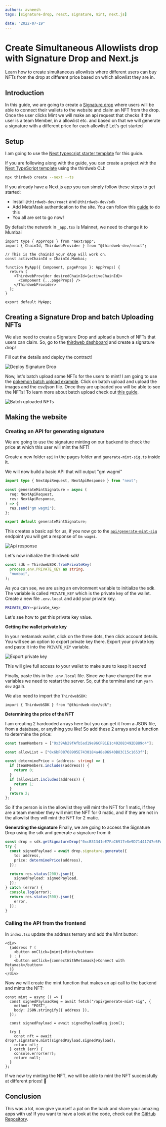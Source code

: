 ```yaml
---
authors: avneesh
tags: [signature-drop, react, signature, mint, next.js]

date: "2022-07-19"
---
```


# Create Simultaneous Allowlists drop with Signature Drop and Next.js

Learn how to create simultaneous allowlists where different users can buy NFTs from the drop at different price based on which allowlist they are in.

<!-- truncate -->

## Introduction

In this guide, we are going to create a [Signature drop](/pre-built-contracts/signature-drop) where users
will be able to connect their wallets to the website and claim an NFT from the drop. Once the user clicks Mint we will make an api request that checks if the user is a team Member, in a allowlist etc. and based on that we will generate a signature with a different price for each allowlist! Let's get started

## Setup

I am going to use the [Next typescript starter template](https://github.com/thirdweb-example/next-typescript-starter) for this guide.

If you are following along with the guide, you can create a project with the [Next TypeScript template](https://github.com/thirdweb-example/next-typescript-starter) using the thirdweb CLI:

```bash
npx thirdweb create --next --ts
```

If you already have a Next.js app you can simply follow these steps to get started:

- Install `@thirdweb-dev/react` and `@thirdweb-dev/sdk`
- Add MetaMask authentication to the site. You can follow this [guide](/guides/add-connectwallet-to-your-website) to do this
- You all are set to go now!

By default the network in `_app.tsx` is Mainnet, we need to change it to Mumbai

```tsx title="_app.tsx"
import type { AppProps } from "next/app";
import { ChainId, ThirdwebProvider } from "@thirdweb-dev/react";

// This is the chainId your dApp will work on.
const activeChainId = ChainId.Mumbai;

function MyApp({ Component, pageProps }: AppProps) {
  return (
    <ThirdwebProvider desiredChainId={activeChainId}>
      <Component {...pageProps} />
    </ThirdwebProvider>
  );
}

export default MyApp;
```

## Creating a Signature Drop and batch Uploading NFTs

We also need to create a Signature Drop and upload a bunch of NFTs that users can claim. So, go to the [thirdweb dashboard](https://thirdweb.com/dashboard) and create a signature drop!

Fill out the details and deploy the contract!

![Deploy Signature Drop](./deploy-signature-drop.png)

Now, let's batch upload some NFTs for the users to mint! I am going to use the [pokemon batch upload example](https://github.com/nachoiacovino/thirdweb-pokemon). Click on batch upload and upload the images and the csv/json file. Once they are uploaded you will be able to see the NFTs! To learn more about batch upload check out [this guide](/guides/how-to-batch-upload).

![Batch uploaded NFTs](./batch-upload.png)

## Making the website

### Creating an API for generating signature

We are going to use the signature minting on our backend to check the price at which this user will mint the NFT!

Create a new folder `api` in the pages folder and `generate-mint-sig.ts` inside it.

We will now build a basic API that will output "gm wagmi"

```ts title="api/generate-mint-sig.ts"
import type { NextApiRequest, NextApiResponse } from "next";

const generateMintSignature = async (
  req: NextApiRequest,
  res: NextApiResponse,
) => {
  res.send("gm wagmi");
};

export default generateMintSignature;
```

This creates a basic api for us, if you now go to the [`api/generate-mint-sig`](http://localhost:3000/api/generate-mint-sig) endpoint you will get a response of `Gm wagmi`.

![Api response](./api-response.png)

Let's now initialize the thirdweb sdk!

```ts
const sdk = ThirdwebSDK.fromPrivateKey(
  process.env.PRIVATE_KEY as string,
  "mumbai",
);
```

As you can see, we are using an environment variable to initialize the sdk.
The variable is called `PRIVATE_KEY` which is the private key of the wallet.
Create a new file `.env.local` and add your private key.

```bash title=".env.local"
PRIVATE_KEY=<private_key>
```

Let's see how to get this private key value.

**Getting the wallet private key**

In your metamask wallet, click on the three dots, then click account details. You will see an option to export private key there. Export your private key and paste it into the `PRIVATE_KEY` variable.

![Export private key](./export-pvt-key.png)

This will give full access to your wallet to make sure to keep it secret!

Finally, paste this in the `.env.local` file. Since we have changed the env variables we need to restart the server. So, cut the terminal and run `yarn dev` again.

We also need to import the `ThirdwebSDK`:

```tsx
import { ThirdwebSDK } from "@thirdweb-dev/sdk";
```

**Determining the price of the NFT**

I am creating 2 hardcoded arrays here but you can get it from a JSON file, from a database, or anything you like! So add these 2 arrays and a function to determine the price:

```ts title="/api/generate-mint-sig.ts"
const teamMembers = ["0x39Ab29fAfb5ad19e96CFB1E1c492083492DB89d4"];

const allowList = ["0x6bF08768995E7430184a48e96940B83C15c1653f"];

const determinePrice = (address: string) => {
  if (teamMembers.includes(address)) {
    return 0;
  }
  if (allowList.includes(address)) {
    return 1;
  }
  return 2;
};
```

So if the person is in the allowlist they will mint the NFT for 1 matic, if they are a team member they will mint the NFT for 0 matic, and if they are not in the allowlist they will mint the NFT for 2 matic.

**Generating the signature**
Finally, we are going to access the Signature Drop using the sdk and generate a signature from it:

```ts title="api/generate-mint-sig.ts"
const drop = sdk.getSignatureDrop("0xcB31341eE7FaC6917e8e9D71441747e5FAdA466F");
try {
  const signedPayload = await drop.signature.generate({
    to: address,
    price: determinePrice(address),
  });

  return res.status(200).json({
    signedPayload: signedPayload,
  });
} catch (error) {
  console.log(error);
  return res.status(500).json({
    error,
  });
}
```

### Calling the API from the frontend

In `index.tsx` update the address ternary and add the Mint button:

```tsx title="index.tsx"
<div>
  {address ? (
    <button onClick={mint}>Mint</button>
  ) : (
    <button onClick={connectWithMetamask}>Connect with Metamask</button>
  )}
</div>
```

Now we will create the mint function that makes an api call to the backend and mints the NFT:

```tsx title="index.tsx"
const mint = async () => {
  const signedPayloadReq = await fetch("/api/generate-mint-sig", {
    method: "POST",
    body: JSON.stringify({ address }),
  });

  const signedPayload = await signedPayloadReq.json();

  try {
    const nft = await drop?.signature.mint(signedPayload.signedPayload);
    return nft;
  } catch (err) {
    console.error(err);
    return null;
  }
};
```

If we now try minting the NFT, we will be able to mint the NFT successfully at different prices! 🎉

## Conclusion

This was a lot, now give yourself a pat on the back and share your amazing apps with us! If you want to have a look at the code, check out the [GitHub Repository](https://github.com/thirdweb-dev/examples/tree/main/typescript/simultaneous-allowlist).
